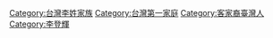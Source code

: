 [[Category:台灣李姓家族|Category:台灣李姓家族]]
[[Category:台灣第一家庭|Category:台灣第一家庭]]
[[Category:客家裔臺灣人|Category:客家裔臺灣人]]
[[Category:李登輝|Category:李登輝]]